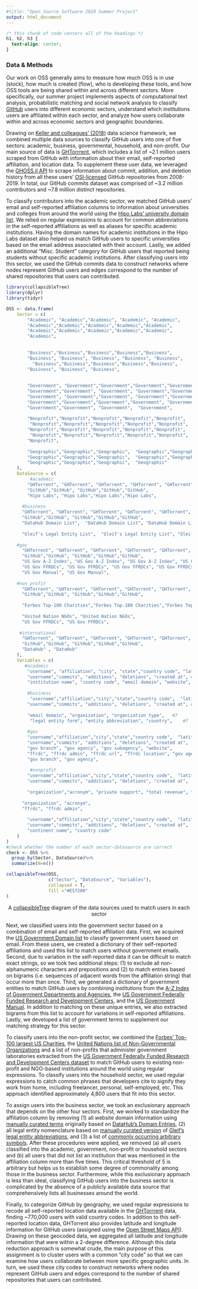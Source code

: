 ```yaml
---
#title: "Open Source Software 2020 Summer Project"
output: html_document
---
```


```css
/* this chunk of code centers all of the headings */
h1, h2, h3 {
  text-align: center;
}
```

### Data & Methods

Our work on OSS generally aims to measure how much OSS is in use (stock), how much is created (flow), who is developing these tools, and how OSS tools are being shared within and across different sectors. More specifically, our summer project implements aspects of computational text analysis, probabilistic matching and social network analysis to classify [GitHub](https://github.com/) users into different economic sectors, understand which institutions users are affiliated within each sector, and analyze how users collaborate within and across economic sectors and geographic boundaries.  

Drawing on [Keller and colleagues’ (2018)](https://www.pnas.org/content/115/50/12638.short) data science framework, we combined multiple data sources to classify GitHub users into one of five sectors: academic, business, governmental, household, and non-profit. Our main source of data is [GHTorrrent](https://ghtorrent.org/), which includes a list of ~2.1 million users scraped from GitHub with information about their email, self-reported affiliation, and location data. To supplement these user data, we leveraged the [GHOSS.jl API](https://github.com/uva-bi-sdad/GHOSS.jl) to scrape information about commit, addition, and deletion history from all these users' [OSI-licensed](https://uva-bi-sdad.github.io/GHOSS.jl/dev/manual/) GitHub repositories from 2008-2019. In total, our GitHub commits dataset was comprised of ~3.2 million contributors and ~7.8 million distinct repositories.

To classify contributors into the academic sector, we matched GitHub users' email and self-reported affiliation columns to information about universities and colleges from around the world using the [Hipo Labs' university domain list](https://raw.githubusercontent.com/Hipo/university-domains-list/master/world_universities_and_domains.json). We relied on regular expressions to account for common abbreviations in the self-reported affiliations as well as aliases for specific academic institutions. Having the domain names for academic institutions in the Hipo Labs dataset also helped us match GitHub users to specific universities based on the email address associated with their account. Lastly, we added an additional “Misc. Student" category for GitHub users that reported being students without specific academic institutions. After classifying users into this sector, we used the GitHub commits data to construct networks where nodes represent GitHub users and edges correspond to the number of shared repositories that users can contributed.  

```r
library(collapsibleTree)
library(dplyr)
library(tidyr)

OSS <- data.frame(
    Sector = c(
        "Academic", "Academic","Academic", "Academic", "Academic",    
        "Academic","Academic","Academic","Academic","Academic",
        "Academic","Academic","Academic","Academic","Academic", 
        "Academic",
      
        
        "Business","Business","Business","Business","Business", 
        "Business", "Business", "Business", "Business", "Business",
          "Business","Business","Business","Business","Business", 
        "Business", "Business", "Business", 
       
        
        "Government", "Government","Government","Government","Government",
        "Government","Government", "Government", "Government","Government",
        "Government", "Government","Government", "Government","Government",
        "Government","Government","Government","Government", "Government",
        "Government","Government", "Government",  "Government",
        
        "Nonprofit","Nonprofit","Nonprofit","Nonprofit","Nonprofit",
         "Nonprofit","Nonprofit","Nonprofit","Nonprofit","Nonprofit",  
        "Nonprofit","Nonprofit","Nonprofit","Nonprofit","Nonprofit",
         "Nonprofit","Nonprofit","Nonprofit","Nonprofit","Nonprofit",
        "Nonprofit",
        
        "Geographic","Geographic","Geographic",  "Geographic","Geographic",
        "Geographic","Geographic","Geographic",  "Geographic","Geographic",
        "Geographic","Geographic","Geographic",  "Geographic"
    ),
    DataSource = c(
         #academic
        "GHTorrent", "GHTorrent", "GHTorrent", "GHTorrent", "GHTorrent", "GHTorrent", "GHTorrent",
        "GitHub","GitHub", "GitHub","GitHub","GitHub",
        "Hipo Labs", "Hipo Labs","Hipo Labs","Hipo Labs",
        
      #business
      "GHTorrent", "GHTorrent", "GHTorrent", "GHTorrent", "GHTorrent", "GHTorrent", "GHTorrent",
      "GitHub","GitHub", "GitHub","GitHub","GitHub",
      "DataHub Domain List",  "DataHub Domain List", "DataHub Domain List", 
      
      "Gleif's Legal Entity List",  "Gleif's Legal Entity List", "Gleif's Legal Entity List", 
      
    #gov  
      "GHTorrent", "GHTorrent", "GHTorrent", "GHTorrent", "GHTorrent", "GHTorrent", "GHTorrent",
      "GitHub","GitHub", "GitHub","GitHub","GitHub",
      "US Gov A-Z Index", "US Gov A-Z Index", "US Gov A-Z Index", "US Gov A-Z Index",
      "US Gov FFRDCs", "US Gov FFRDCs", "US Gov FFRDCs", "US Gov FFRDCs", "US Gov FFRDCs", "US Gov FFRDCs",
      "US Gov Manual", "US Gov Manual",
    
    #non profit
      "GHTorrent", "GHTorrent", "GHTorrent", "GHTorrent", "GHTorrent", "GHTorrent", "GHTorrent",
      "GitHub","GitHub", "GitHub","GitHub","GitHub",
   
      "Forbes Top-100 Charities","Forbes Top-100 Charities","Forbes Top-100 Charities", "Forbes Top-100 Charities", "Forbes Top-100 Charities", 
   
      "United Nation NGOs", "United Nation NGOs", 
      "US Gov FFRDCs", "US Gov FFRDCs",
    
     #international
      "GHTorrent", "GHTorrent", "GHTorrent", "GHTorrent", "GHTorrent", "GHTorrent", "GHTorrent",
      "GitHub","GitHub", "GitHub","GitHub","GitHub",
      "DataHub" , "DataHub" 
    ),
    Variables = c(
       #academic
        "username", "affiliation", "city", "state","country code", "latitude",  "longitude",  #7
        "username","commits", "additions", "deletions", "created at", #5
        "institution name", "country code", "email domain", "website",  #4
        
        #business
         "username","affiliation","city","state","country code",  "latitude",  "longitude",  #7 
        "username","commits", "additions", "deletions", "created at", #5
        
        "email domain", "organization", "organization type",   #7
         "legal entity form", "entity abbreviation", "country",    #7
        
        #gov
        "username","affiliation","city","state","country code",  "latitude",  "longitude", 
        "username","commits", "additions", "deletions", "created at",
        "gov branch", "gov agency", "gov subagency", "website",
        "ffrdc", "ffrdc admin", "ffrdc url", "ffrdc location", "gov agency", "gov subagency",
        "gov branch", "gov agency",
        
         #nonprofit
        "username","affiliation","city","state","country code",  "latitude",  "longitude", 
        "username","commits", "additions", "deletions", "created at",
        
        "organization","acronym", "private support", "total revenue", "donor dependency", 
   
      "organization", "acronym", 
      "ffrdc", "ffrdc admin", 
      
        "username","affiliation","city","state","country code",  "latitude",  "longitude", 
        "username","commits", "additions", "deletions", "created at",
        "continent name", "country code"
    )
)
#check whether the number of each sector-datasource are correct
check <- OSS %>%
  group_by(Sector, DataSource)%>%
  summarize(N=n())
```

```r
collapsibleTree(OSS, 
                c("Sector", "DataSource", "Variables"), 
                collapsed = T,
                fill ="#E57200"
)
```
<center>
A [collapsibleTree](https://github.com/AdeelK93/collapsibleTree) diagram of the data sources used to match users in each sector 
</center>
<p></p>

Next, we classified users into the government sector based on a combination of email and self-reported affiliation data. First, we acquired the [US Government Domain list](https://home.dotgov.gov/data/) to classify government users based on email. From these users, we created a dictionary of their self-reported affiliations and used this list to match users without government emails. Second, due to variation in the self-reported data it can be difficult to match exact strings, so we took two additional steps: (1) to exclude all non-alphanumeric characters and prepositions and (2) to match entries based on bigrams (i.e. sequences of adjacent words from the affiliation string) that occur more than once. Third, we generated a dictionary of government entities to match GitHub users by combining institutions from the [A-Z Index of Government Departments and Agencies](https://www.usa.gov/federal-agencies), the [US Government Federally Funded Research and Development Centers](https://www.nsf.gov/statistics/ffrdclist/), and the [US Government Manual](https://www.govinfo.gov/app/collection/GOVMAN). In addition to matching on these unique entries, we also extracted bigrams from this list to account for variations in self-reported affiliations. Lastly, we developed a list of government terms to supplement our matching strategy for this sector.  

To classify users into the non-profit sector, we combined the [Forbes' Top-100 largest US Charities](https://www.forbes.com/top-charities/list/#tab:rank), the [United Nations list of Non-Governmental Organizations](https://www.un.org/development/desa/disabilities/conference-of-states-parties-to-the-convention-on-the-rights-of-persons-with-disabilities-2/list-of-non-governmental-organization-accredited-to-the-conference-of-states-parties.html) and a list of non-profits that administer government laboratories extracted from the [US Government Federally Funded Research and Development Centers dataset](https://www.nsf.gov/statistics/ffrdclist/) to match GitHub users to existing non-profit and NGO-based institutions around the world using regular expressions. To classify users into the household sector, we used regular expressions to catch common phrases that developers cite to signify they work from home, including freelancer, personal, self-employed, etc. This approach identified approximately 4,800 users that fit into this sector. 

To assign users into the business sector, we took an exclusionary approach that depends on the other four sectors. First, we worked to standardize the affiliation column by removing (1) all website domain information using [manually curated terms](https://github.com/DSPG-Young-Scholars-Program/dspg20oss/blob/master/ossPy/keyFiles/curatedDomains.csv) originally based on [DataHub's Domain Entries](https://datahub.io/core/top-level-domain-names), (2) all legal entity nomenclature based on [manually curated version](https://github.com/DSPG-Young-Scholars-Program/dspg20oss/blob/danBranch/ossPy/keyFiles/curatedLegalEntitesRaw.csv) of [Gleif's legal entity abbreviations](https://www.gleif.org/en/about-lei/code-lists/iso-20275-entity-legal-forms-code-list), and (3) a list of [commonly occurring arbitrary symbols](https://github.com/DSPG-Young-Scholars-Program/dspg20oss/blob/master/ossPy/keyFiles/symbolRemove.csv). After these procedures were applied, we removed (a) all users classified into the academic, government, non-profit or household sectors and (b) all users that did not list an institution that was mentioned in the affiliation column more than five times. This critical threshold of 5 is arbitrary but helps us to establish some degree of commonality among those in the business sector. Furthermore, while this exclusionary approach is less than ideal, classifying GitHub users into the business sector is complicated by the absence of a publicly available data source that comprehensively lists all businesses around the world.  

Finally, to categorize GitHub by geography, we used regular expressions to recode all self-reported location data available in the [GHTorrrent](https://ghtorrent.org/) data, finding ~770,000 users with valid country codes. In addition to this self-reported location data, GHTorrent also provides latitude and longitude information for GitHub users (assigned using the [Open Street Maps API]()). Drawing on these geocoded data, we aggregated all latitude and longitude information that were within a 2-degree difference. Although this data reduction approach is somewhat crude, the main purpose of this assignment is to cluster users with a common "city code" so that we can examine how users collaborate between more specific geographic units. In turn, we used these city codes to construct networks where nodes represent GitHub users and edges correspond to the number of shared repositories that users can contributed. 



